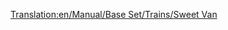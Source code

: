 [[Translation:en/Manual/Base Set/Trains/Sweet Van]]

{{en/Manual/Base Set/Trains/Trains Carriages new|NormalCost=£1,060 ($2,120)
|NormalWeight=21 / 28 t
|Picture=[[File:en/Manual/Base Set/Trains/Sweetvan.png]]
|NormalCapacity=25 bags of sweets
|MonoCost="
|MonoWeight=21 / 30 t
|MonoCapacity=30 bags of sweets
|MagCost="
|MagWeight=21 / 31 t
|MagCapacity=32 bags of sweets
|Description=No description has been added yet. Feel free to add one.
}}